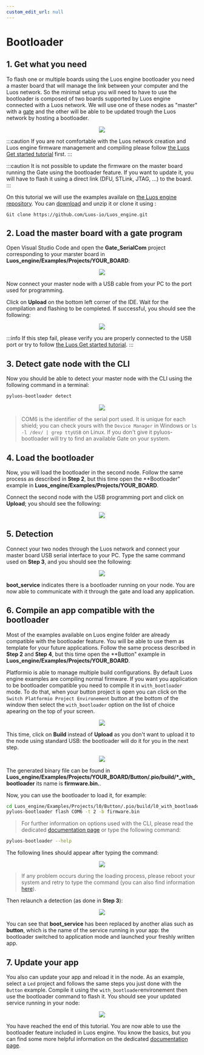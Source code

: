 ```yaml
---
custom_edit_url: null
---
```



# Bootloader

## 1. Get what you need

To flash one or multiple boards using the Luos engine bootloader you need a master board that will manage the link between your computer and the Luos network. So the minimal setup you will need to have to use the bootloader is composed of two boards supported by Luos engine connected with a Luos network. We will use one of these nodes as "master" with a [gate](/docs/tools/gate) and the other will be able to be updated trough the Luos network by hosting a bootloader.

<div align="center">
  <Image
    src="/img/tutorials/bootloader/tutorial_setup.png"
    darkSrc="/img/tutorials/bootloader/tutorial_setup-dark.png"
  />
</div>

:::caution
If you are not comfortable with the Luos network creation and Luos engine firmware management and compiling please follow [the Luos Get started tutorial](../get-started) first.
:::

:::caution
It is not possible to update the firmware on the master board running the Gate using the bootloader feature. If you want to update it, you will have to flash it using a direct link (DFU, STLink, JTAG, ...) to the board.
:::

On this tutorial we will use the examples availale on [the Luos engine repository](https://github.com/Luos-io/Luos/tree/main).
You can [download](https://github.com/Luos-io/Luos/archive/refs/heads/main.zip) and unzip it or clone it using : 

```
Git clone https://github.com/Luos-io/Luos_engine.git
```

## 2. Load the master board with a gate program

Open Visual Studio Code and open the **Gate_SerialCom** project corresponding to your marster board in **Luos_engine/Examples/Projects/YOUR_BOARD**:

<div align="center">
  <Image src="/img/tutorials/bootloader/Gate_project.png" />
</div>

Now connect your master node with a USB cable from your PC to the port used for programming.

Click on **Upload** on the bottom left corner of the IDE. Wait for the compilation and flashing to be completed. If successful, you should see the following:

<div align="center">
  <Image src="/img/tutorials/bootloader/load_gate.png" />
</div>

:::info
If this step fail, please verify you are properly connected to the USB port or try to follow [the Luos Get started tutorial](../get-started).
:::

## 3. Detect gate node with the CLI

Now you should be able to detect your master node with the CLI using the following command in a terminal:

```bash
pyluos-bootloader detect
```

<div align="center">
  <Image src="/img/tutorials/bootloader/gate_detect.png" />
</div>

> COM6 is the identifier of the serial port used. It is unique for each shield; you can check yours with the `Device Manager` in Windows or `ls -l /dev/ | grep ttyUSB` on Linux. If you don't give it pyluos-bootloader will try to find an available Gate on your system.

## 4. Load the bootloader

Now, you will load the bootloader in the second node. Follow the same process as described in **Step 2**, but this time open the **Bootloader" example in **Luos_engine/Examples/Projects/YOUR_BOARD**.

Connect the second node with the USB programming port and click on **Upload**; you should see the following:

<div align="center">
  <Image src="/img/tutorials/bootloader/load_bootloader.png" />
</div>

## 5. Detection

Connect your two nodes through the Luos network and connect your master board USB serial interface to your PC. Type the same command used on **Step 3**, and you should see the following:

<div align="center">
  <Image src="/img/tutorials/bootloader/detect_bootloader.png" />
</div>

**boot_service** indicates there is a bootloader running on your node. You are now able to communicate with it through the gate and load any application.

## 6. Compile an app compatible with the bootloader

Most of the examples available on Luos engine folder are already compatible with the bootloader feature. You will be able to use them as template for your future applications.
Follow the same process described in **Step 2** and **Step 4**, but this time open the **Button" example in **Luos_engine/Examples/Projects/YOUR_BOARD**.

Platformio is able to manage multiple build configurations. By default Luos engine examples are compiling normal firmware. If you want you application to be bootloader compatible you need to compile it in `with_bootloader` mode.
To do that, when your button project is open you can click on the `Switch Platformio Project Environement` button at the bottom of the window then select the `with_bootloader` option on the list of choice apearing on the top of your screen.

<div align="center">
  <Image src="/img/tutorials/bootloader/select_env.png" />
</div>

This time, click on **Build** instead of **Upload** as you don't want to upload it to the node using standard USB: the bootloader will do it for you in the next step.

<div align="center">
  <Image src="/img/tutorials/bootloader/application_build.png" />
</div>

The generated binary file can be found in **Luos_engine/Examples/Projects/YOUR_BOARD/Button/.pio/build/*_with_bootloader** its name is **firmware.bin.**.

Now, you can use the bootloader to load it, for example:

```bash
cd Luos_engine/Examples/Projects/l0/Button/.pio/build/l0_with_bootloader
pyluos-bootloader flash COM6 -t 2 -b firmware.bin
```

> For further information on options used with the CLI, please read the dedicated [documentation page](/docs/tools/boot) or type the following command:

```bash
pyluos-bootloader --help
```

The following lines should appear after typing the command:

<div align="center">
  <Image src="/img/tutorials/bootloader/application_load.png" />
</div>

> If any problem occurs during the loading process, please reboot your system and retry to type the command (you can also find information [here](/docs/tools/boot)).

Then relaunch a detection (as done in **Step 3**):

<div align="center">
  <Image src="/img/tutorials/bootloader/detect_old_app.png" />
</div>

You can see that **boot_service** has been replaced by another alias such as **button**, which is the name of the service running in your app: the bootloader switched to application mode and launched your freshly written app.

## 7. Update your app

You also can update your app and reload it in the node.
As an example, select a `Led` project and follows the same steps you just done with the `Button` example.
Compile it using the `with_bootloader`environement then use the bootloader command to flash it.
You should see your updated service running in your node:

<div align="center">
  <Image src="/img/tutorials/bootloader/detect_new_app.png" />
</div>

You have reached the end of this tutorial. You are now able to use the bootloader feature included in Luos engine. You know the basics, but you can find some more helpful information on the dedicated [documentation page](/docs/tools/boot).
